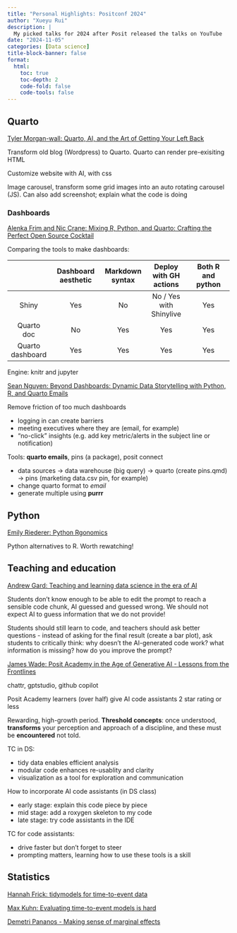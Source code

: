 ```yaml
---
title: "Personal Highlights: Positconf 2024"
author: "Xueyu Rui"
description: |
  My picked talks for 2024 after Posit released the talks on YouTube
date: "2024-11-05"
categories: [Data science]
title-block-banner: false
format: 
  html:
    toc: true
    toc-depth: 2
    code-fold: false
    code-tools: false
---
```



## Quarto

[Tyler Morgan-wall: Quarto, AI, and the Art of Getting Your Left Back](https://www.youtube.com/watch?v=U8_Dc_ru8fg&list=PL9HYL-VRX0oSFkdF4fJeY63eGDvgofcbn&index=104)

Transform old blog (Wordpress) to Quarto. Quarto can render pre-exisiting HTML

Customize website with AI, with css

Image carousel, transform some grid images into an auto rotating carousel (JS). Can also add screenshot; explain what the code is doing


### Dashboards

[Alenka Frim and Nic Crane: Mixing R, Python, and Quarto: Crafting the Perfect Open Source Cocktail](https://www.youtube.com/watch?v=8174mk6SGcU&list=PL9HYL-VRX0oSFkdF4fJeY63eGDvgofcbn&index=57)

Comparing the tools to make dashboards:

|   | Dashboard aesthetic  | Markdown syntax | Deploy with GH actions |  Both R and python  |
|:--:|:---:|:--:|:--:|:--:|
| Shiny | Yes| No | No / Yes with Shinylive | Yes|
| Quarto doc | No | Yes | Yes | Yes |
| Quarto dashboard | Yes| Yes | Yes | Yes |


Engine: knitr and jupyter

[Sean Nguyen: Beyond Dashboards: Dynamic Data Storytelling with Python, R, and Quarto Emails](https://www.youtube.com/watch?v=fzykFa6c3LI&list=PL9HYL-VRX0oSFkdF4fJeY63eGDvgofcbn&index=105)

Remove friction of too much dashboards

* logging in can create barriers
* meeting executives where they are (email, for example)
* "no-click" insights (e.g. add key metric/alerts in the subject line or notification)


Tools: **quarto emails**, pins (a package), posit connect

* data sources -> data warehouse (big query) -> quarto (create pins.qmd) -> pins (marketing data.csv pin, for example)
* change quarto format to *email*
* generate multiple using **purrr**




## Python

[Emily Riederer: Python Rgonomics](https://www.youtube.com/watch?v=ILxK92HDtvU&list=PL9HYL-VRX0oSFkdF4fJeY63eGDvgofcbn&index=67)

Python alternatives to R. Worth rewatching! 




## Teaching and education

[Andrew Gard: Teaching and learning data science in the era of AI](https://www.youtube.com/watch?v=kUh3ZAz-Zfg&list=PL9HYL-VRX0oSFkdF4fJeY63eGDvgofcbn&index=82)

Students don't know enough to be able to edit the prompt to reach a sensible code chunk, AI guessed and guessed wrong. We should not expect AI to guess information that we do not provide! 

Students should still learn to code, and teachers should ask better questions - instead of asking for the final result (create a bar plot), ask students to critically think: why doesn't the AI-generated code work? what information is missing? how do you improve the prompt?


[James Wade: Posit Academy in the Age of Generative AI - Lessons from the Frontlines](https://www.youtube.com/watch?v=7tcnho6PHOc&list=PL9HYL-VRX0oSFkdF4fJeY63eGDvgofcbn&index=13)

chattr, gptstudio, github copilot

Posit Academy learners (over half) give AI code assistants 2 star rating or less

Rewarding, high-growth period. **Threshold concepts**: once understood, **transforms** your perception and approach of a discipline, and these must be **encountered** not told.

TC in DS: 

* tidy data enables efficient analysis
* modular code enhances re-usablity and clarity
* visualization as a tool for exploration and communication

How to incorporate AI code assistants (in DS class)

* early stage: explain this code piece by piece
* mid stage: add a roxygen skeleton to my code
* late stage: try code assistants in the IDE

TC for code assistants:

* drive faster but don't forget to steer
* prompting matters, learning how to use these tools is a skill





## Statistics

[Hannah Frick: tidymodels for time-to-event data](https://www.youtube.com/watch?v=NhUGixMJk7U&list=PL9HYL-VRX0oSFkdF4fJeY63eGDvgofcbn&index=20)

[Max Kuhn: Evaluating time-to-event models is hard](https://www.youtube.com/watch?v=cm34R5aYUQ4&list=PL9HYL-VRX0oSFkdF4fJeY63eGDvgofcbn&index=33)

[Demetri Pananos - Making sense of marginal effects](https://www.youtube.com/watch?v=sjYNUIkOlC0&list=PL9HYL-VRX0oSFkdF4fJeY63eGDvgofcbn&index=89)











